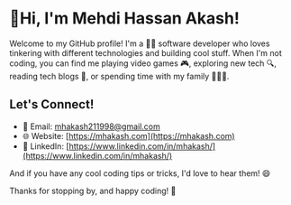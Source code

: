 # 👋Hi, I'm Mehdi Hassan Akash!

Welcome to my GitHub profile! I'm a 🧑‍💻 software developer who loves tinkering with different technologies and building cool stuff. When I'm not coding, you can find me playing video games 🎮, exploring new tech 🔍, reading tech blogs 📖, or spending time with my family 👨‍👩‍👧.

## Let's Connect!

- 📧 Email: [mhakash211998@gmail.com](mailto:mhakash211998@gmail.com)
- 🌐 Website: [https://mhakash.com](https://mhakash.com)
- 👥 LinkedIn: [https://www.linkedin.com/in/mhakash/](https://www.linkedin.com/in/mhakash/)

And if you have any cool coding tips or tricks, I'd love to hear them! 😄

Thanks for stopping by, and happy coding! 🚀
